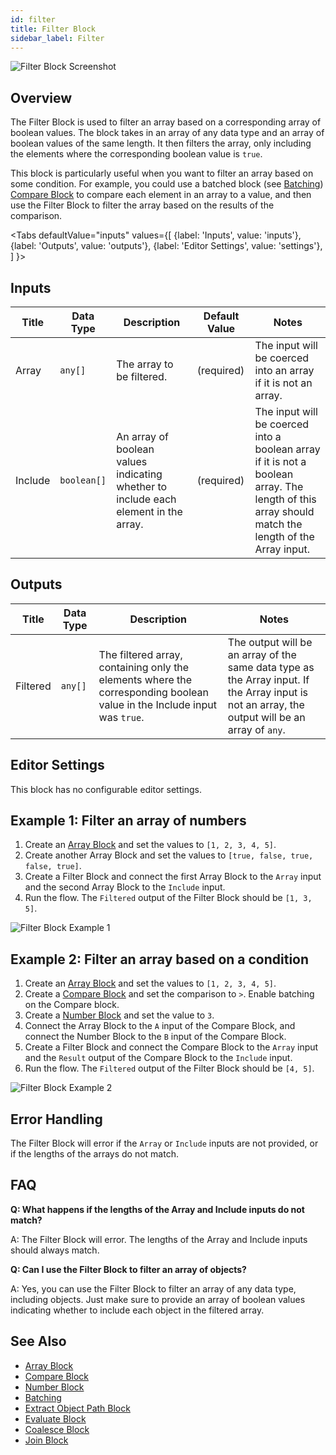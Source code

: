 ```yaml
---
id: filter
title: Filter Block
sidebar_label: Filter
---
```



![Filter Block Screenshot](./assets/filter-block.png)

## Overview

The Filter Block is used to filter an array based on a corresponding array of boolean values. The block takes in an array of any data type and an array of boolean values of the same length. It then filters the array, only including the elements where the corresponding boolean value is `true`.

This block is particularly useful when you want to filter an array based on some condition. For example, you could use a batched block (see [Batching](../user-guide/workflow/batching.md)) [Compare Block](./compare.mdx) to compare each element in an array to a value, and then use the Filter Block to filter the array based on the results of the comparison.

<Tabs
  defaultValue="inputs"
  values={[
    {label: 'Inputs', value: 'inputs'},
    {label: 'Outputs', value: 'outputs'},
    {label: 'Editor Settings', value: 'settings'},
  ]
}>

<TabItem value="inputs">

## Inputs

| Title   | Data Type   | Description                                                                         | Default Value | Notes                                                                                                                                             |
| ------- | ----------- | ----------------------------------------------------------------------------------- | ------------- | ------------------------------------------------------------------------------------------------------------------------------------------------- |
| Array   | `any[]`     | The array to be filtered.                                                           | (required)    | The input will be coerced into an array if it is not an array.                                                                                    |
| Include | `boolean[]` | An array of boolean values indicating whether to include each element in the array. | (required)    | The input will be coerced into a boolean array if it is not a boolean array. The length of this array should match the length of the Array input. |

</TabItem>

<TabItem value="outputs">

## Outputs

| Title    | Data Type | Description                                                                                                             | Notes                                                                                                                                           |
| -------- | --------- | ----------------------------------------------------------------------------------------------------------------------- | ----------------------------------------------------------------------------------------------------------------------------------------------- |
| Filtered | `any[]`   | The filtered array, containing only the elements where the corresponding boolean value in the Include input was `true`. | The output will be an array of the same data type as the Array input. If the Array input is not an array, the output will be an array of `any`. |

</TabItem>

<TabItem value="settings">

## Editor Settings

This block has no configurable editor settings.

</TabItem>

</Tabs>

## Example 1: Filter an array of numbers

1. Create an [Array Block](./array.mdx) and set the values to `[1, 2, 3, 4, 5]`.
2. Create another Array Block and set the values to `[true, false, true, false, true]`.
3. Create a Filter Block and connect the first Array Block to the `Array` input and the second Array Block to the `Include` input.
4. Run the flow. The `Filtered` output of the Filter Block should be `[1, 3, 5]`.

![Filter Block Example 1](./assets/filter-block-example-01.png)

## Example 2: Filter an array based on a condition

1. Create an [Array Block](./array.mdx) and set the values to `[1, 2, 3, 4, 5]`.
2. Create a [Compare Block](./compare.mdx) and set the comparison to `>`. Enable batching on the Compare block.
3. Create a [Number Block](./number.mdx) and set the value to `3`.
4. Connect the Array Block to the `A` input of the Compare Block, and connect the Number Block to the `B` input of the Compare Block.
5. Create a Filter Block and connect the Compare Block to the `Array` input and the `Result` output of the Compare Block to the `Include` input.
6. Run the flow. The `Filtered` output of the Filter Block should be `[4, 5]`.

![Filter Block Example 2](./assets/filter-block-example-02.png)

## Error Handling

The Filter Block will error if the `Array` or `Include` inputs are not provided, or if the lengths of the arrays do not match.

## FAQ

**Q: What happens if the lengths of the Array and Include inputs do not match?**

A: The Filter Block will error. The lengths of the Array and Include inputs should always match.

**Q: Can I use the Filter Block to filter an array of objects?**

A: Yes, you can use the Filter Block to filter an array of any data type, including objects. Just make sure to provide an array of boolean values indicating whether to include each object in the filtered array.

## See Also

- [Array Block](./array.mdx)
- [Compare Block](./compare.mdx)
- [Number Block](./number.mdx)
- [Batching](../user-guide/workflow/batching.md)
- [Extract Object Path Block](./extract-object-path.mdx)
- [Evaluate Block](./evaluate.mdx)
- [Coalesce Block](./coalesce.mdx)
- [Join Block](./join.mdx)
